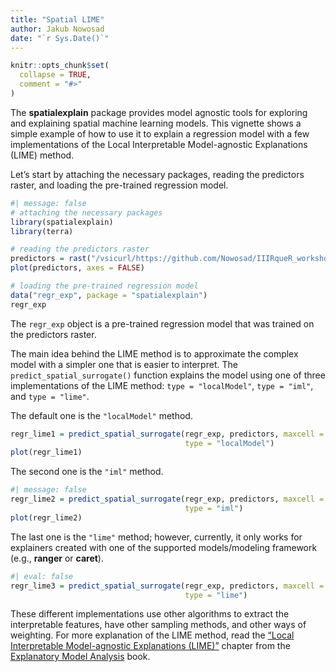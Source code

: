```yaml
---
title: "Spatial LIME"
author: Jakub Nowosad
date: "`r Sys.Date()`"
---
```


```r
knitr::opts_chunk$set(
  collapse = TRUE,
  comment = "#>"
)
```

The **spatialexplain** package provides model agnostic tools for exploring and explaining spatial machine learning models. 
This vignette shows a simple example of how to use it to explain a regression model with a few implementations of the Local Interpretable Model-agnostic Explanations (LIME) method.

Let's start by attaching the necessary packages, reading the predictors raster, and loading the pre-trained regression model.

```r
#| message: false
# attaching the necessary packages
library(spatialexplain)
library(terra)

# reading the predictors raster
predictors = rast("/vsicurl/https://github.com/Nowosad/IIIRqueR_workshop_materials/raw/refs/heads/main/data/predictors.tif")
plot(predictors, axes = FALSE)

# loading the pre-trained regression model
data("regr_exp", package = "spatialexplain")
regr_exp
```

The `regr_exp` object is a pre-trained regression model that was trained on the predictors raster.

The main idea behind the LIME method is to approximate the complex model with a simpler one that is easier to interpret.
The `predict_spatial_surrogate()` function explains the model using one of three implementations of the LIME method: `type = "localModel"`, `type = "iml"`, and `type = "lime"`.


The default one is the `"localModel"` method.

```r
regr_lime1 = predict_spatial_surrogate(regr_exp, predictors, maxcell = 500,
                                       type = "localModel")
plot(regr_lime1)
```

The second one is the `"iml"` method.

```r
#| message: false
regr_lime2 = predict_spatial_surrogate(regr_exp, predictors, maxcell = 500,
                                       type = "iml")
plot(regr_lime2)
```

The last one is the `"lime"` method; however, currently, it only works for explainers created with one of the supported models/modeling framework (e.g., **ranger** or **caret**).

```r
#| eval: false
regr_lime3 = predict_spatial_surrogate(regr_exp, predictors, maxcell = 500,
                                       type = "lime")
```

These different implementations use other algorithms to extract the interpretable features, have other sampling methods, and other ways of weighting. 
For more explanation of the LIME method, read the ["Local Interpretable Model-agnostic Explanations (LIME)"](https://ema.drwhy.ai/LIME.html) chapter from the [Explanatory Model Analysis](https://ema.drwhy.ai/) book.
